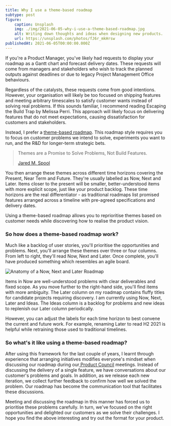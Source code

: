 ```yaml
---
title: Why I use a theme-based roadmap
subtype: post
figure:
    caption: Unsplash
    img: ./img/2021-06-05-why-i-use-a-theme-based-roadmap.jpg
    alt: Writing down thoughts and ideas when designing new products.
    url: https://unsplash.com/photos/fJ6r_mkHrsw
publishedAt: 2021-06-05T00:00:00.000Z
---
```


If you're a Product Manager, you've likely had requests to display your roadmap as a Gantt chart and
forecast delivery dates. These requests will come from managers and stakeholders who wish to track
the planned outputs against deadlines or due to legacy Project Management Office behaviours.

Regardless of the catalysts, these requests come from good intentions. However, your organisation
will likely be too focused on shipping features and meeting arbitrary timescales to satisfy customer
wants instead of solving real problems. If this sounds familiar, I recommend reading Escaping the
Build Trap by Melissa Perri. This approach will likely focus on delivering features that do not meet
expectations, causing dissatisfaction for customers and stakeholders.

Instead, I prefer a
[theme-based roadmap](https://www.prodpad.com/blog/how-to-build-a-product-roadmap-everyone-understands/).
This roadmap style requires you to focus on customer problems we intend to solve, experiments you
want to run, and the R&D for longer-term strategic bets.

> Themes are a Promise to Solve Problems, Not Build Features.
>
> [Jared M. Spool](https://articles.uie.com/themes/)

You then arrange these themes across different time horizons covering the Present, Near Term and
Future. They're usually labelled as Now, Next and Later. Items closer to the present will be
smaller, better-understood items with more explicit scope, just like your product backlog. These
time horizons are the real differentiator - as traditional roadmaps list promised features arranged
across a timeline with pre-agreed specifications and delivery dates.

Using a theme-based roadmap allows you to reprioritise themes based on customer needs while
discovering how to realise the product vision.

### So how does a theme-based roadmap work?

Much like a backlog of user stories, you'll prioritise the opportunities and problems. Next, you'll
arrange these themes over three or four columns. From left to right, they'll read Now, Next and
Later. Once complete, you'll have produced something which resembles an agile board.

![Anatomy of a Now, Next and Later Roadmap](./img/2021-06-05-now-next-later-certainty.png)

Items in Now are well-understood problems with clear deliverables and fixed scope. As you move
further to the right-hand side, you'll find items with more ambiguity. The Later column on my
roadmap contains fluffy titles for candidate projects requiring discovery. I am currently using Now,
Next, Later and Ideas. The Ideas column is a backlog for problems and new ideas to replenish our
Later column periodically.

However, you can adjust the labels for each time horizon to best convene the current and future
work. For example, renaming Later to read H2 2021 is helpful while retraining those used to
traditional timelines.

### So what's it like using a theme-based roadmap?

After using this framework for the last couple of years, I learnt through experience that arranging
initiatives modifies everyone's mindset when discussing our roadmap during
our[ Product Council](https://svpg.com/the-product-council/) meetings. Instead of discussing the
delivery of a single feature, we have conversations about our customer's problems and goals. In
addition, as we release each new iteration, we collect further feedback to confirm how well we
solved the problem. Our roadmap has become the communication tool that facilitates these
discussions.

Meeting and discussing the roadmap in this manner has forced us to prioritise these problems
carefully. In turn, we've focused on the right opportunities and delighted our customers as we solve
their challenges. I hope you find the above interesting and try out the format for your product.
